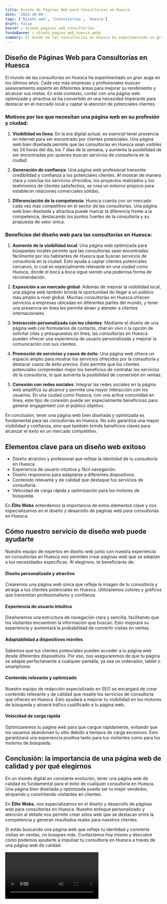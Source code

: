 ```yaml
---
title: Diseño de Páginas Web para Consultorías en Huesca
date: '2023-10-04'
tags: ['Diseño web', 'Consultorías', 'Huesca']
draft: false
banner : diseño_paginas_web_consultorías
fondoBanner : diseño_pagina_web_huesca.webp
summary: El mundo de las consultorías en Huesca ha experimentado un gran auge en los últimos años. Cada vez más empresas y profesionales buscan asesoramiento experto en diferentes áreas para mejorar su rendimiento y alcanzar sus metas. En este contexto, contar con una página web optimizada y atractiva se ha convertido en una necesidad imperante para destacar en el mercado local y captar la atención de potenciales clientes.
---
```


## Diseño de Páginas Web para Consultorías en Huesca

El mundo de las consultorías en Huesca ha experimentado un gran auge en los últimos años. Cada vez más empresas y profesionales buscan asesoramiento experto en diferentes áreas para mejorar su rendimiento y alcanzar sus metas. En este contexto, contar con una página web optimizada y atractiva se ha convertido en una necesidad imperante para destacar en el mercado local y captar la atención de potenciales clientes.

### Motivos por los que necesitan una página web en su profesión y ciudad:

1. **Visibilidad en línea**: En la era digital actual, es esencial tener presencia en internet para ser encontrado por clientes potenciales. Una página web bien diseñada permite que las consultorías en Huesca sean visibles las 24 horas del día, los 7 días de la semana, y aumenta la posibilidad de ser encontradas por quienes buscan servicios de consultoría en la ciudad.

2. **Generación de confianza**: Una página web profesional transmite credibilidad y confianza a los potenciales clientes. Al mostrar de manera clara y concisa los servicios ofrecidos, los proyectos realizados y los testimonios de clientes satisfechos, se crea un entorno propicio para establecer relaciones comerciales sólidas.

3. **Diferenciación de la competencia**: Huesca cuenta con un mercado cada vez más competitivo en el sector de las consultorías. Una página web bien diseñada y atractiva puede marcar la diferencia frente a la competencia, destacando los puntos fuertes de la consultoría y su propuesta de valor única.

### Beneficios del diseño web para las consultorías en Huesca:

1. **Aumento de la visibilidad local**: Una página web optimizada para búsquedas locales permite que las consultorías sean encontradas fácilmente por los habitantes de Huesca que buscan servicios de consultoría en la ciudad. Esto ayuda a captar clientes potenciales cercanos, lo cual es especialmente relevante en una ciudad como Huesca, donde el boca a boca sigue siendo una poderosa forma de recomendación.

2. **Exposición a un mercado global**: Además de mejorar la visibilidad local, una página web también brinda la oportunidad de llegar a un público más amplio a nivel global. Muchas consultorías en Huesca ofrecen servicios a empresas ubicadas en diferentes partes del mundo, y tener una presencia en línea les permite atraer y atender a clientes internacionales.

3. **Interacción personalizada con los clientes**: Mediante el diseño de una página web con formularios de contacto, chat en vivo o la opción de solicitar citas y presupuestos en línea, las consultorías en Huesca pueden ofrecer una experiencia de usuario personalizada y mejorar la comunicación con sus clientes.

4. **Promoción de servicios y casos de éxito**: Una página web ofrece un espacio amplio para mostrar los servicios ofrecidos por la consultoría y destacar casos de éxito previos. Esto permite que los clientes potenciales comprendan mejor los beneficios de contratar los servicios de la consultoría, lo que aumenta la posibilidad de conversión en ventas.

5. **Conexión con redes sociales**: Integrar las redes sociales en la página web amplifica su alcance y permite una mayor interacción con los usuarios. En una ciudad como Huesca, con una activa comunidad en línea, este tipo de conexión puede ser especialmente beneficioso para generar engagement con el público objetivo.

En conclusión, tener una página web bien diseñada y optimizada es fundamental para las consultorías en Huesca. No solo garantiza una mayor visibilidad y confianza, sino que también brinda beneficios claves para alcanzar el éxito en un mercado competitivo.

<GifSeo />

<Cta />

## Elementos clave para un diseño web exitoso

- Diseño atractivo y profesional que refleje la identidad de tu consultoría en Huesca.
- Experiencia de usuario intuitiva y fácil navegación.
- Diseño responsivo para adaptarse a diferentes dispositivos.
- Contenido relevante y de calidad que destaque tus servicios de consultoría.
- Velocidad de carga rápida y optimización para los motores de búsqueda.

En **Élite Webs** entendemos la importancia de estos elementos clave y nos especializamos en el diseño y desarrollo de páginas web para consultorías en Huesca.

## Cómo nuestro servicio de diseño web puede ayudarte

Nuestro equipo de expertos en diseño web junto con nuestra experiencia en consultorías en Huesca nos permiten crear páginas web que se adaptan a tus necesidades específicas. Al elegirnos, te beneficiarás de:

#### Diseño personalizado y atractivo
Crearemos una página web única que refleje la imagen de tu consultoría y atraiga a tus clientes potenciales en Huesca. Utilizaremos colores y gráficos que transmitan profesionalismo y confianza.

#### Experiencia de usuario intuitiva
Diseñaremos una estructura de navegación clara y sencilla, facilitando que los visitantes encuentren la información que buscan. Esto mejorará su experiencia y aumentará la probabilidad de convertir visitas en ventas.

#### Adaptabilidad a dispositivos móviles
Sabemos que tus clientes potenciales pueden acceder a tu página web desde diferentes dispositivos. Por eso, nos aseguraremos de que tu página se adapte perfectamente a cualquier pantalla, ya sea un ordenador, tablet o smartphone.

#### Contenido relevante y optimizado
Nuestro equipo de redacción especializado en SEO se encargará de crear contenido relevante y de calidad que resalte los servicios de consultoría que ofreces en Huesca. Esto ayudará a mejorar tu visibilidad en los motores de búsqueda y atraerá tráfico cualificado a tu página web.

#### Velocidad de carga rápida
Optimizaremos tu página web para que cargue rápidamente, evitando que los usuarios abandonen tu sitio debido a tiempos de carga excesivos. Esto garantizará una experiencia positiva tanto para tus visitantes como para los motores de búsqueda.

## Conclusión: la importancia de una página web de calidad y por qué elegirnos

En un mundo digital en constante evolución, tener una página web de calidad es fundamental para el éxito de cualquier consultoría en Huesca. Una página bien diseñada y optimizada puede ser tu mejor vendedor, atrayendo y convirtiendo visitantes en clientes.

En **Élite Webs**, nos especializamos en el diseño y desarrollo de páginas web para consultorías en Huesca. Nuestro enfoque personalizado y atención al detalle nos permite crear sitios web que se destacan entre la competencia y generan resultados reales para nuestros clientes.

Si estás buscando una página web que refleje tu identidad y convierta visitas en ventas, no busques más. Contáctanos hoy mismo y descubre cómo podemos ayudarte a impulsar tu consultoría en Huesca a través de una página web de calidad.

<Video />

<CtaBot job='Consultorías' city='Huesca'/>

<Gmaps query='Huesca+españa+maps' />